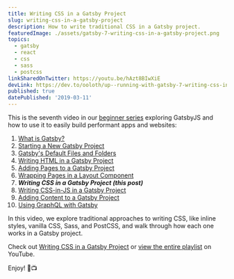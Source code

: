 ```yaml
---
title: Writing CSS in a Gatsby Project
slug: writing-css-in-a-gatsby-project
description: How to write traditional CSS in a Gatsby project.
featuredImage: ./assets/gatsby-7-writing-css-in-a-gatsby-project.png
topics:
  - gatsby
  - react
  - css
  - sass
  - postcss
linkSharedOnTwitter: https://youtu.be/hAzt8BIwXiE
devLink: https://dev.to/ooloth/up--running-with-gatsby-7-writing-css-in-a-gatsby-project-1l3j
published: true
datePublished: '2019-03-11'
---
```


This is the seventh video in our [beginner series](https://www.youtube.com/watch?v=jAa1wh5ATm0&list=PLHBEcHVSROXQQhXpNhmiVKKcw72Cc0V-U) exploring GatsbyJS and how to use it to easily build performant apps and websites:

1. [What is Gatsby?](/what-is-gatsby)
2. [Starting a New Gatsby Project](/starting-a-new-gatsby-project)
3. [Gatsby's Default Files and Folders](/gatsbys-default-files-and-folders)
4. [Writing HTML in a Gatsby Project](/writing-html-in-a-gatsby-project)
5. [Adding Pages to a Gatsby Project](/adding-pages-to-a-gatsby-project)
6. [Wrapping Pages in a Layout Component](/wrapping-pages-in-a-layout-component)
7. **_Writing CSS in a Gatsby Project (this post)_**
8. [Writing CSS-in-JS in a Gatsby Project](/writing-css-in-js-in-a-gatsby-project)
9. [Adding Content to a Gatsby Project](/adding-content-to-a-gatsby-project)
10. [Using GraphQL with Gatsby](/using-graphql-with-gatsby)

In this video, we explore traditional approaches to writing CSS, like inline styles, vanilla CSS, Sass, and PostCSS, and walk through how each one works in a Gatsby project.

Check out [Writing CSS in a Gatsby Project](https://youtu.be/hAzt8BIwXiE) or [view the entire playlist](https://www.youtube.com/watch?v=jAa1wh5ATm0&list=PLHBEcHVSROXQQhXpNhmiVKKcw72Cc0V-U) on YouTube.

Enjoy! 🎉📺
